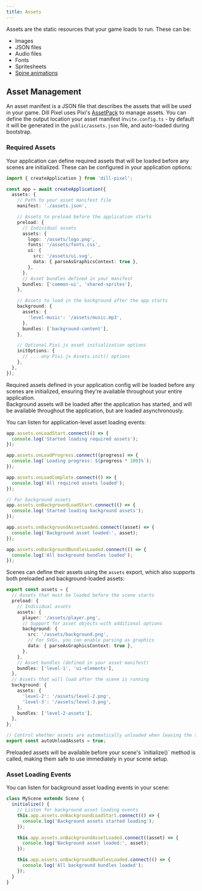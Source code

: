```yaml
---
title: Assets
---
```



Assets are the static resources that your game loads to run. These can be:

- Images
- JSON files
- Audio files
- Fonts
- Spritesheets
- [Spine animations](/fundamentals/animation/spine)

## Asset Management

An asset manifest is a JSON file that describes the assets that will be used in your game. Dill Pixel uses Pixi's [AssetPack](https://www.github.com/pixijs/assetpack) to manage assets. You can define the output location your asset manifest in`vite.config.ts` - by default it will be generated in the `public/assets.json` file, and auto-loaded during bootstrap.

### Required Assets

Your application can define required assets that will be loaded before any scenes are initialized. These can be configured in your application options:

```ts
import { createApplication } from 'dill-pixel';

const app = await createApplication({
  assets: {
    // Path to your asset manifest file
    manifest: './assets.json',

    // Assets to preload before the application starts
    preload: {
      // Individual assets
      assets: {
        logo: '/assets/logo.png',
        fonts: '/assets/fonts.css',
        ui: {
          src: '/assets/ui.svg',
          data: { parseAsGraphicsContext: true },
        },
      },
      // Asset bundles defined in your manifest
      bundles: ['common-ui', 'shared-sprites'],
    },

    // Assets to load in the background after the app starts
    background: {
      assets: {
        'level-music': '/assets/music.mp3',
      },
      bundles: ['background-content'],
    },

    // Optional Pixi.js asset initialization options
    initOptions: {
      // ... any Pixi.js Assets.init() options
    },
  },
});
```

<Aside type="tip" title="Required Assets">
  Required assets defined in your application config will be loaded before any scenes are initialized, ensuring they're
  available throughout your entire application.
</Aside>

<Aside type="caution" title="Background Assets">
  Background assets will be loaded after the application has started, and will be available throughout the application,
  but are loaded asynchronously.
</Aside>

You can listen for application-level asset loading events:

```ts
app.assets.onLoadStart.connect(() => {
  console.log('Started loading required assets');
});

app.assets.onLoadProgress.connect((progress) => {
  console.log(`Loading progress: ${progress * 100}%`);
});

app.assets.onLoadComplete.connect(() => {
  console.log('All required assets loaded');
});

// For background assets
app.assets.onBackgroundLoadStart.connect(() => {
  console.log('Started loading background assets');
});

app.assets.onBackgroundAssetLoaded.connect((asset) => {
  console.log('Background asset loaded:', asset);
});

app.assets.onBackgroundBundlesLoaded.connect(() => {
  console.log('All background bundles loaded');
});
```

Scenes can define their assets using the `assets` export, which also supports both preloaded and background-loaded assets:

```ts
export const assets = {
  // Assets that must be loaded before the scene starts
  preload: {
    // Individual assets
    assets: {
      player: '/assets/player.png',
      // Support for asset objects with additional options
      background: {
        src: '/assets/background.png',
        // For SVGs, you can enable parsing as graphics
        data: { parseAsGraphicsContext: true },
      },
    },
    // Asset bundles (defined in your asset manifest)
    bundles: ['level-1', 'ui-elements'],
  },
  // Assets that will load after the scene is running
  background: {
    assets: {
      'level-2': '/assets/level-2.png',
      'level-3': '/assets/level-3.png',
    },
    bundles: ['level-2-assets'],
  },
};

// Control whether assets are automatically unloaded when leaving the scene
export const autoUnloadAssets = true;
```

<Aside type="tip">
  Preloaded assets will be available before your scene's `initialize()` method is called, making them safe to use
  immediately in your scene setup.
</Aside>

### Asset Loading Events

You can listen for background asset loading events in your scene:

```ts
class MyScene extends Scene {
  initialize() {
    // Listen for background asset loading events
    this.app.assets.onBackgroundLoadStart.connect(() => {
      console.log('Background assets started loading');
    });

    this.app.assets.onBackgroundAssetLoaded.connect((asset) => {
      console.log('Background asset loaded:', asset);
    });

    this.app.assets.onBackgroundBundlesLoaded.connect(() => {
      console.log('All background bundles loaded');
    });
  }
}
```
